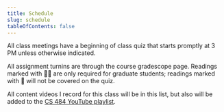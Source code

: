 ```yaml
---
title: Schedule
slug: schedule
tableOfContents: false
---
```


All class meetings have a beginning of class quiz that starts promptly at 3 PM
unless otherwise indicated.

All assignment turnins are through the course gradescope page. Readings marked
with 🧑‍🎓 are only required for graduate students; readings marked with 📵 will
not be covered on the quiz.

All content videos I record for this class will be in this list, but also will
be added to the [CS 484 YouTube
playlist](https://www.youtube.com/watch?v=XLdcXU8teKI&list=PLhy9gU5W1fvVzUp2rumzEFwG71mEPLrBt).


<Schedule />
